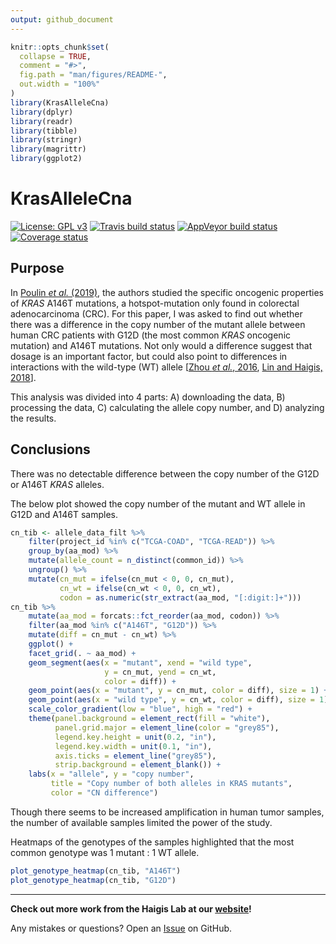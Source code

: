 ```yaml
---
output: github_document
---
```


<!-- README.md is generated from README.Rmd. Please edit that file -->

```r
knitr::opts_chunk$set(
  collapse = TRUE,
  comment = "#>",
  fig.path = "man/figures/README-",
  out.width = "100%"
)
library(KrasAlleleCna)
library(dplyr)
library(readr)
library(tibble)
library(stringr)
library(magrittr)
library(ggplot2)
```
# KrasAlleleCna

[![License: GPL v3](https://img.shields.io/badge/License-GPLv3-blue.svg)](https://www.gnu.org/licenses/gpl-3.0)
[![Travis build status](https://travis-ci.org/jhrcook/KrasAlleleCna.svg?branch=master)](https://travis-ci.org/jhrcook/KrasAlleleCna)
[![AppVeyor build status](https://ci.appveyor.com/api/projects/status/github/jhrcook/KrasAlleleCna?branch=master&svg=true)](https://ci.appveyor.com/project/jhrcook/KrasAlleleCna)
[![Coverage status](https://codecov.io/gh/jhrcook/KrasAlleleCna/branch/master/graph/badge.svg)](https://codecov.io/github/jhrcook/KrasAlleleCna?branch=master)

## Purpose

In [Poulin *et al.* (2019)](http://cancerdiscovery.aacrjournals.org/content/early/2019/04/05/2159-8290.CD-18-1220), the authors studied the specific oncogenic properties of *KRAS* A146T mutations, a hotspot-mutation only found in colorectal adenocarcinoma (CRC). For this paper, I was asked to find out whether there was a difference in the copy number of the mutant allele between human CRC patients with G12D (the most common *KRAS* oncogenic mutation) and A146T mutations. Not only would a difference suggest that dosage is an important factor, but could also point to differences in interactions with the wild-type (WT) allele [[Zhou *et al.*, 2016](https://www.ncbi.nlm.nih.gov/pubmed/27422332), [Lin and Haigis, 2018](https://www.ncbi.nlm.nih.gov/pubmed/29425486)]. 

This analysis was divided into 4 parts: A) downloading the data, B) processing the data, C) calculating the allele copy number, and D) analyzing the results.

## Conclusions

There was no detectable difference between the copy number of the G12D or A146T *KRAS* alleles.

The below plot showed the copy number of the mutant and WT allele in G12D and A146T samples.

```r
cn_tib <- allele_data_filt %>%
    filter(project_id %in% c("TCGA-COAD", "TCGA-READ")) %>%
    group_by(aa_mod) %>%
    mutate(allele_count = n_distinct(common_id)) %>%
    ungroup() %>%
    mutate(cn_mut = ifelse(cn_mut < 0, 0, cn_mut),
           cn_wt = ifelse(cn_wt < 0, 0, cn_wt),
           codon = as.numeric(str_extract(aa_mod, "[:digit:]+")))
cn_tib %>%
    mutate(aa_mod = forcats::fct_reorder(aa_mod, codon)) %>%
    filter(aa_mod %in% c("A146T", "G12D")) %>%
    mutate(diff = cn_mut - cn_wt) %>%
    ggplot() +
    facet_grid(. ~ aa_mod) +
    geom_segment(aes(x = "mutant", xend = "wild type",
                     y = cn_mut, yend = cn_wt,
                     color = diff)) +
    geom_point(aes(x = "mutant", y = cn_mut, color = diff), size = 1) +
    geom_point(aes(x = "wild type", y = cn_wt, color = diff), size = 1) +
    scale_color_gradient(low = "blue", high = "red") +
    theme(panel.background = element_rect(fill = "white"),
          panel.grid.major = element_line(color = "grey85"),
          legend.key.height = unit(0.2, "in"),
          legend.key.width = unit(0.1, "in"),
          axis.ticks = element_line("grey85"),
          strip.background = element_blank()) +
    labs(x = "allele", y = "copy number",
         title = "Copy number of both alleles in KRAS mutants",
         color = "CN difference")

```

Though there seems to be increased amplification in human tumor samples, the number of available samples limited the power of the study.

Heatmaps of the genotypes of the samples highlighted that the most common genotype was 1 mutant : 1 WT allele.

```r
plot_genotype_heatmap(cn_tib, "A146T")
plot_genotype_heatmap(cn_tib, "G12D")
```

---

**Check out more work from the Haigis Lab at our [website](https://www.haigislab.org)!**

Any mistakes or questions? Open an [Issue](https://github.com/jhrcook/KrasAlleleCna/issues) on GitHub.


